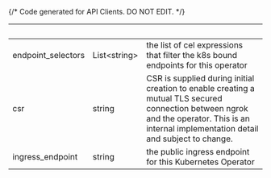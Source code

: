 {/* Code generated for API Clients. DO NOT EDIT. */}

| &nbsp;             | &nbsp;             | &nbsp;                                                                                                                                                                                      |
| ------------------ | ------------------ | ------------------------------------------------------------------------------------------------------------------------------------------------------------------------------------------- |
| endpoint_selectors | List&lt;string&gt; | the list of cel expressions that filter the k8s bound endpoints for this operator                                                                                                           |
| csr                | string             | CSR is supplied during initial creation to enable creating a mutual TLS secured connection between ngrok and the operator. This is an internal implementation detail and subject to change. |
| ingress_endpoint   | string             | the public ingress endpoint for this Kubernetes Operator                                                                                                                                    |
